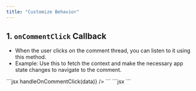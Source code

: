 ```yaml
---
title: "Customize Behavior"
---
```


## 1. `onCommentClick` Callback
- When the user clicks on the comment thread, you can listen to it using this method.
- Example: Use this to fetch the context and make the necessary app state changes to navigate to the comment.

<Tabs>
<Tab title="React / Next.js">
```jsx
<VeltCommentThread
    annotationId="COMMENT_ANNOTATION_ID"
    onCommentClick={(data) => handleOnCommentClick(data)}
/>
```
</Tab>

<Tab title="HTML / Other Frameworks">
```jsx
<velt-comment-thread annotation-id="COMMENT_ANNOTATION_ID"></velt-comment-thread>
<script>
    const commentThreadTag = document.querySelector("velt-comment-thread");
    commentThreadTag.addEventListener('onCommentClick', (event) => {
        console.log('onCommentClick', event.detail);
    });
</script>
```
</Tab>
</Tabs>